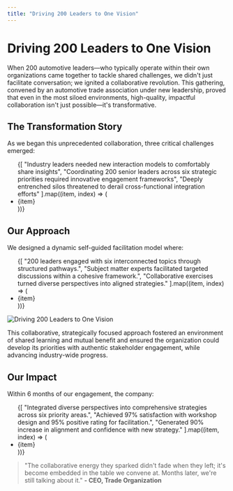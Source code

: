 ```yaml
---
title: "Driving 200 Leaders to One Vision"
---
```


<h1 className="text-4xl mb-8">Driving 200 Leaders to One Vision</h1>

<p>When 200 automotive leaders—who typically operate within their own organizations came together to tackle shared challenges, we didn't just facilitate conversation; we ignited a collaborative revolution. This gathering, convened by an automotive trade association under new leadership, proved that even in the most siloed environments, high-quality, impactful collaboration isn't just possible—it's transformative.</p>

<h2 className="text-2xl mt-12 mb-2">The Transformation Story</h2>

<p className="mb-2">As we began this unprecedented collaboration, three critical challenges emerged:</p>

<ul>
  {[
    "Industry leaders needed new interaction models to comfortably share insights",
    "Coordinating 200 senior leaders across six strategic priorities required innovative engagement frameworks",
    "Deeply entrenched silos threatened to derail cross-functional integration efforts"
  ].map((item, index) => (
    <li key={index} className="list-disc ml-6">{item}</li>
  ))}
</ul>

<h2 className="text-2xl mt-12 mb-2">Our Approach</h2>

<p className="mb-2">We designed a dynamic self-guided facilitation model where:</p>

<ul>
  {[
    "200 leaders engaged with six interconnected topics through structured pathways.",
    "Subject matter experts facilitated targeted discussions within a cohesive framework.",
    "Collaborative exercises turned diverse perspectives into aligned strategies."
  ].map((item, index) => (
    <li key={index} className="list-disc ml-6">{item}</li>
  ))}
</ul>

<img src="/driving-200-leaders-to-one-vision.png" alt="Driving 200 Leaders to One Vision" className="w-full mt-12 mb-12" />

<p>This collaborative, strategically focused approach fostered an environment of shared learning and mutual benefit and ensured the organization could develop its priorities with authentic stakeholder engagement, while advancing industry-wide progress.</p>

<h2 className="text-2xl mt-12 mb-2">Our Impact</h2>
<p className="mb-2">Within 6 months of our engagement, the company:</p>

<ul className="mb-12">
  {[
    "Integrated diverse perspectives into comprehensive strategies across six priority areas.",
    "Achieved 97% satisfaction with workshop design and 95% positive rating for facilitation.",
    "Generated 90% increase in alignment and confidence with new strategy."
  ].map((item, index) => (
    <li key={index} className="list-disc ml-6">{item}</li>
  ))}
</ul>

> "The collaborative energy they sparked didn't fade when they left; it's become embedded in the table we convene at. Months later, we're still talking about it." **- CEO, Trade Organization**
